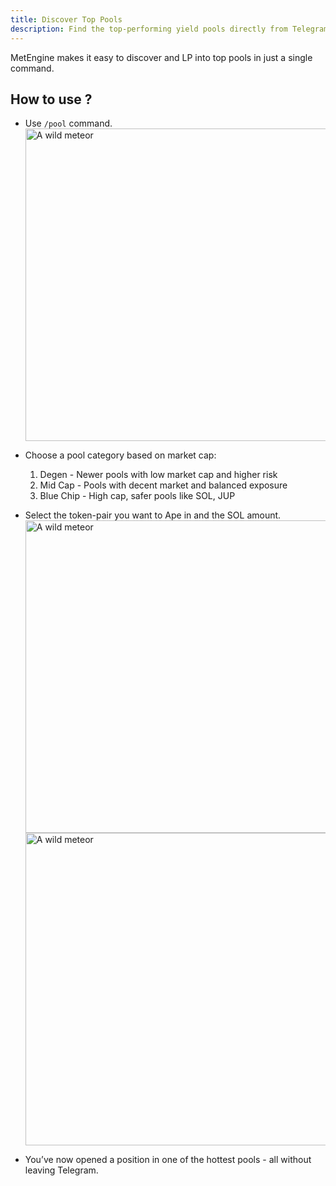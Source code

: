 ```yaml
---
title: Discover Top Pools
description: Find the top-performing yield pools directly from Telegram.
---
```

MetEngine makes it easy to discover and LP into top pools in just a single command.
## How to use ?
- Use `/pool` command.
    <img src="/top-pools.png" alt="A wild meteor" width="500" height="500"></img>
- Choose a pool category based on market cap:
    1. Degen - Newer pools with low market cap and higher risk
    2. Mid Cap -  Pools with decent market and balanced exposure
    3. Blue Chip - High cap, safer pools like SOL, JUP


- Select the token-pair you want to Ape in and the SOL amount.
    <img src="/pool.png" alt="A wild meteor" width="500" height="500"></img>
    <img src="/ape-pool.png" alt="A wild meteor" width="500" height="500"></img>

- You’ve now opened a position in one of the hottest pools - all without leaving Telegram.
